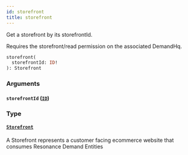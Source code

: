 ```yaml
---
id: storefront
title: storefront
---
```



Get a storefront by its storefrontId.
            
Requires the storefront/read permission on the associated DemandHq.


```graphql
storefront(
  storefrontId: ID!
): Storefront

```


### Arguments

#### `storefrontId` ([`ID`](/developers/demandhq-apis/demand-api/graphql/reference/scalars/id))




### Type

#### [`Storefront`](/developers/demandhq-apis/demand-api/graphql/reference/objects/storefront) 

A Storefront represents a customer facing ecommerce website that consumes Resonance Demand Entities




